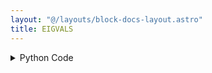 ```yaml
---
layout: "@/layouts/block-docs-layout.astro"
title: EIGVALS
---
```



<PythonDocsDisplay docstring={docstring} />
<AppDisplay app={app} client:visible />

<details>
<summary>Python Code</summary>
```python
from flojoy import flojoy, Matrix, Scalar
import numpy as np
from collections import namedtuple
from typing import Literal

import numpy.linalg


@flojoy
def EIGVALS(
    default: Matrix,
) -> Matrix | Scalar:
    """The EIGVALS node is based on a numpy or scipy function.

    The description of that function is as follows:

        Compute the eigenvalues of a general matrix.

    Main difference between `eigvals` and `eig`: the eigenvectors are not returned.

    Parameters
    ----------
    a : (..., M, M) array_like
        A complex- or real-valued matrix whose eigenvalues will be computed.

    Returns
    -------
    DataContainer
        type 'ordered pair', 'scalar', or 'matrix'
    """

    result = numpy.linalg.eigvals(
        a=default.m,
    )

    if isinstance(result, np.ndarray):
        result = Matrix(m=result)
    else:
        assert isinstance(
            result, np.number | float | int
        ), f"Expected np.number, float or int for result, got {type(result)}"
        result = Scalar(c=float(result))

    return result

```
[Find this Flojoy Block on GitHub](https://github.com/flojoy-ai/blocks/blob/main/blocks/NUMPY/LINALG/EIGVALS/EIGVALS.py)
</details>


## Example
